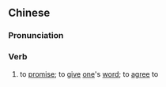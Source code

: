 {{also|应诺}}
==Chinese==
{{zh-forms|s=应诺}}

===Pronunciation===
{{zh-pron
|m=yìngnuò
|c=jing3 nok6
|mn=qz,xm:èng-lio̍k/tw:èng-lo̍k/zz:èng-jia̍k
|cat=v
}}

===Verb===
{{zh-verb}}

# {{lb|zh|literary}} to [[promise]]; to [[give]] [[one]]'s [[word]]; to [[agree]] to